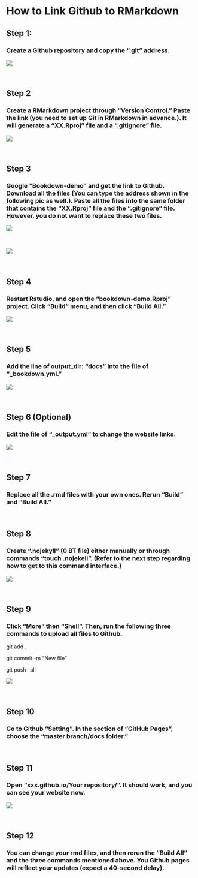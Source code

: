 # How to Link Github to RMarkdown

## Step 1: 

### Create a Github repository and copy the ".git" address.

![](pics/1.jpg) 

<br/>


## Step 2 

### Create a RMarkdown project through "Version Control." Paste the link (you need to set up Git in RMarkdown in advance.). It will generate a "XX.Rproj" file and a ".gitignore" file.

![](pics/2.jpg) 

<br/>

## Step 3

### Google "Bookdown-demo" and get the link to Github. Download all the files (You can type the address shown in the following pic as well.). Paste all the files into the same folder that contains the "XX.Rproj" file and the ".gitignore" file. However, you do not want to replace these two files. 

![](pics/3.jpg) 

<br/>

![](pics/4.jpg) 

<br/>

## Step 4

### Restart Rstudio, and open the "bookdown-demo.Rproj" project. Click "Build" menu, and then click "Build All."

![](pics/5.jpg)

<br/>

## Step 5

### Add the line of output_dir: "docs" into the file of "_bookdown.yml."

![](pics/6.jpg)

<br/>

## Step 6 (Optional)

### Edit the file of "_output.yml" to change the website links. 

![](pics/7.jpg)


<br/>

## Step 7

### Replace all the .rmd files with your own ones. Rerun "Build" and "Build All."

<br/>

## Step 8

### Create ".nojekyll" (0 BT file) either manually or through commands "touch .nojekell". (Refer to the next step regarding how to get to this command interface.)

![](pics/8.jpg)

<br/>

## Step 9

### Click "More" then "Shell". Then, run the following three commands to upload all files to Github.

git add .

git commit -m "New file"

git push --all

![](pics/9.jpg)

<br/>

## Step 10

### Go to Github "Setting". In the section of "GitHub Pages", choose the "master branch/docs folder."

<br/>

## Step 11

### Open "xxx.github.io/Your repository/". It should work, and you can see your website now.

![](pics/10.jpg)

<br/>

## Step 12

### You can change your rmd files, and then rerun the "Build All" and the three commands mentioned above. You Github pages will reflect your updates (expect a 40-second delay).
